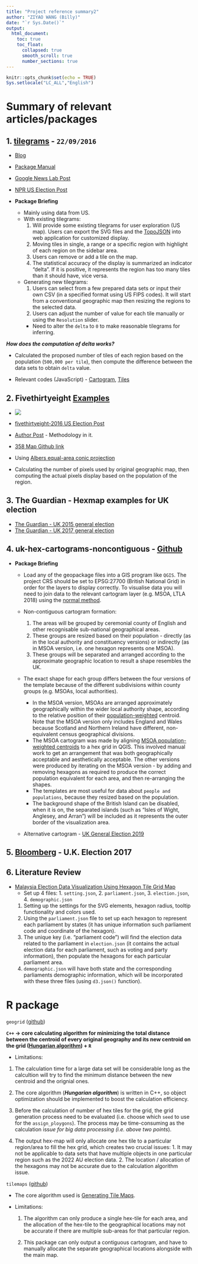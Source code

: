 ```yaml
---
title: "Project reference summary2"
author: "ZIYAO WANG (Billy)"
date: "`r Sys.Date()`"
output: 
  html_document:
    toc: true
    toc_float:
      collapsed: true
      smooth_scroll: true
      number_sections: true
---
```


```r
knitr::opts_chunk$set(echo = TRUE)
Sys.setlocale("LC_ALL","English")
```


# Summary of relevant articles/packages

## 1. [tilegrams](https://github.com/PitchInteractiveInc/tilegrams) - `22/09/2016`

  * [Blog](http://pitchinteractive.com/latest/tilegrams-more-human-maps/)      
  * [Package Manual](https://github.com/PitchInteractiveInc/tilegrams/blob/master/MANUAL.md)       
  * [Google News Lab Post](https://medium.com/google-news-lab/tilegrams-make-your-own-cartogram-hexmaps-with-our-new-tool-df46894eeec1) 
  * [NPR US Election Post](https://www.npr.org/2022/06/30/1107868327/trump-election-fraud-jan-6)
  
  * __Package Briefing__           
    * Mainly using data from US.       
    * With existing tilegrams:         
        1. Will provide some existing tilegrams for user exploration (US map). Users can export the SVG files and the [TopoJSON](https://github.com/topojson/topojson-specification/blob/master/README.md) into web application for customized display.      
        2. Moving tiles in single, a range or a specific region with highlight of each region on the sidebar area.     
        3. Users can remove or add a tile on the map.     
        4. The statistical accuracy of the display is summarized an indicator "delta". If it is positive, it represents the region has too many tiles than it should have, vice versa.

    * Generating new tilegrams:     
        1. Users can select from a few prepared data sets or input their own CSV (in a specified format using US FIPS codes). It will start from a conventional geographic map then resizing the regions to the selected data.     
        2. Users can adjust the number of value for each tile manually or using the `Resolution` slider.    
        * Need to alter the `delta` to `0` to make reasonable tilegrams for inferring.    

**_How does the computation of delta works?_**      

  - Calculated the proposed number of tiles of each region based on the population (`500,000 per tile`), then compute the difference between the data sets to obtain `delta` value.     
  
  * Relevant codes (JavaScript) - [Cartogram](https://github.com/PitchInteractiveInc/tilegrams/blob/efdfad1f3206856d47d85604c85f0032f2f2e448/source/Canvas.js#L26-L31), [Tiles](https://github.com/PitchInteractiveInc/tilegrams/blob/efdfad1f3206856d47d85604c85f0032f2f2e448/source/graphics/GridGraphic.js#L308-L328)



## 2. Fivethirtyeight [Examples](https://projects.fivethirtyeight.com/facebook-primary/) 

  * ![](image/538.png)     
  
  * [fivethirtyeight-2016 US Election Post](https://projects.fivethirtyeight.com/2016-election-forecast/)
  * [Author Post](https://medium.com/civic-tech-thoughts-from-joshdata/how-that-map-you-saw-on-538-under-represents-minorities-by-half-and-other-reasons-to-consider-a-4a98f89cbbb1) - Methodology in it.         
  * [358 Map Github link](https://github.com/JoshData/why-use-cartograms)     
  * Using [Albers equal-area conic projection](https://en.wikipedia.org/wiki/Albers_projection)        
  * Calculating the number of pixels used by original geographic map, then computing the actual pixels display based on the population of the region.     



## 3. The Guardian - Hexmap examples for UK election

  * [The Guardian - UK 2015 general election](https://www.theguardian.com/politics/ng-interactive/2015/may/07/live-uk-election-results-in-full)         
  * [The Guardian - UK 2017 general election](https://www.theguardian.com/politics/ng-interactive/2017/jun/08/live-uk-election-results-in-full-2017)        
  
  
## 4. uk-hex-cartograms-noncontiguous - [Github](https://github.com/houseofcommonslibrary/uk-hex-cartograms-noncontiguous#uk-hex-cartograms-noncontiguous)     

  * __Package Briefing__      
    * Load any of the geopackage files into a GIS program like `QGIS`. The project CRS should be set to EPSG:27700 (British National Grid) in order for the layers to display correctly. To visualise data you will need to join data to the relevant cartogram layer (e.g. MSOA, LTLA 2018) using the [normal method](https://www.qgistutorials.com/en/docs/3/performing_table_joins.html).   
    
    * Non-contiguous cartogram formation:     
    
      1. The areas will be grouped by ceremonial county of English and other recognisable sub-national geographical areas.      
      2. These groups are resized based on their population - directly (as in the local authority and constituency versions) or indirectly (as in MSOA version, i.e. one hexagon represents one MSOA).     
      3. These groups will be separated and arranged according to the approximate geographic location to result a shape resembles the UK.

    * The exact shape for each group differs between the four versions of the template because of the different subdivisions within county groups (e.g. MSOAs, local authorities).      
      
      * In the MSOA version, MSOAs are arranged approximately geographically within the wider local authority shape, according to the relative position of their [population-weighted](https://geoportal.statistics.gov.uk/datasets/b0a6d8a3dc5d4718b3fd62c548d60f81_0/explore?location=52.910974%2C-2.000000%2C7.38) centroid. Note that the MSOA version only includes England and Wales because Scotland and Northern Ireland have different, non-equivalent census geographical divisions.
      * The MSOA cartogram was made by aligning [MSOA population-weighted centroids](https://geoportal.statistics.gov.uk/datasets/b0a6d8a3dc5d4718b3fd62c548d60f81_0/explore) to a hex grid in QGIS. This involved manual work to get an arrangement that was both geographically acceptable and aesthetically acceptable. 
      The other versions were produced by iterating on the MSOA version - by adding and removing hexagons as required to produce the correct population equivalent for each area, and then re-arranging the shapes.        
      * The templates are most useful for data about `people and populations`, because they resized based on the population.       
      * The background shape of the British Island can be disabled, when it is on, the separated islands (such as  "Isles of Wight, Anglesey, and Arran") will be included as it represents the outer border of the visualization area.      
  

    * Alternative cartogram - [UK General Election 2019](https://visual.parliament.uk/research/visualisations/general-election-2019-constituencies/?map=party)
    

## 5. [Bloomberg](https://www.bloomberg.com/graphics/2017-uk-election/) - U.K. Election 2017


## 6. Literature Review   

  * [Malaysia Election Data Visualization Using Hexagon Tile Grid Map](https://link.springer.com/chapter/10.1007/978-981-13-3441-2_28#Sec3)       
    * Set up 4 files: 1. `setting.json`, 2. `parliament.json`, 3. `election.json`, 4. `demographic.json`      
    1. Setting up the settings for the SVG elements, hexagon radius, tooltip functionality and colors used.       
    2. Using the `parliament.json` file to set up each hexagon to represent each parliament by states (it has unique information such parliament code and coordinate of the hexagon).        
    3. The unique key (i.e. "parliament code") will find the election data related to the parliament in `election.json` (it contains the actual election data for each parliament, such as voting and party information), then populate the hexagons for each particular parliament area.         
    4. `demographic.json` will have both state and the corresponding parliaments demographic information, which will be incorporated with these three files (using `d3.json()` function).     


# R package 

`geogrid` ([github](https://github.com/jbaileyh/geogrid))
 
 **`C++` -> core calculating algorithm for minimizing the total distance between the centroid of every original geography and its new centroid on the grid ([Hungarian algorithm](https://en.wikipedia.org/wiki/Hungarian_algorithm)) + `R` **
  
  * Limitations:         
   1. The calculation time for a large data set will be considerable long as the calcultion will try to find the minimum distance between the new centroid and the orignial ones. 
   
   2. The core algorithm (__*Hungarian algorithm*__) is written in C++, so object optimization should be implemented to boost the calculation efficiency.        
   
   3. Before the calculation of number of hex tiles for the grid, the grid generation process need to be evaluated (i.e. choose which `seed` to use for the `assign_ploygons`). The process may be time-consuming as the calculation iss*ue for big data processing (i.e. above two points*).
   
   4. The output hex-map will only allocate one hex tile to a particular region/area to fill the hex grid, which creates two crucial issues: 1. It may not be applicable to data sets that have multiple objects in one particular region such as the 2022 AU election data. 2. The location / allocation of the hexagons may not be accurate due to the calculation algorithm issue.     



`tilemaps` ([github](https://github.com/kaerosen/tilemaps))

  * The core algorithm used is [Generating Tile Maps](https://onlinelibrary.wiley.com/doi/abs/10.1111/cgf.13200#:~:text=To%20generate%20multiple%20tile%20maps,well%20as%20their%20boundary%20roughness.).

  * Limitations:
  
    1. The algorithm can only produce a single hex-tile for each area, and the allocation of the hex-tile to the geographical locations may not be accurate if there are multiple sub-areas for that particular region.
    
    2. This package can only output a contiguous cartogram, and have to manually allocate the separate geographical locations alongside with the main map.


